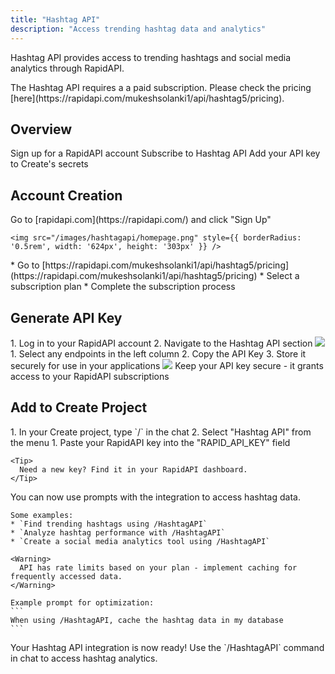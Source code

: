 ```yaml
---
title: "Hashtag API"
description: "Access trending hashtag data and analytics"
---
```


Hashtag API provides access to trending hashtags and social media analytics through RapidAPI.

<Warning>
The Hashtag API requires a a paid subscription. Please check the pricing [here](https://rapidapi.com/mukeshsolanki1/api/hashtag5/pricing).
</Warning>

## Overview

<CardGroup cols={2}>
  <Card title="Create Account" icon="user">
    Sign up for a RapidAPI account
  </Card>
  <Card title="Get API Key" icon="key">
    Subscribe to Hashtag API
  </Card>
  <Card title="Copy into Create" icon="plug">
    Add your API key to Create's secrets
  </Card>
</CardGroup>

## Account Creation

<Steps>
  <Step title="Visit RapidAPI Website">
    Go to [rapidapi.com](https://rapidapi.com/) and click "Sign Up"
    
    <img src="/images/hashtagapi/homepage.png" style={{ borderRadius: '0.5rem', width: '624px', height: '303px' }} />
  </Step>

  <Step title="Subscribe to Hashtag API Pro">
    * Go to [https://rapidapi.com/mukeshsolanki1/api/hashtag5/pricing](https://rapidapi.com/mukeshsolanki1/api/hashtag5/pricing)
    * Select a subscription plan
    * Complete the subscription process
  </Step>
</Steps>

## Generate API Key

<Steps>
  <Step title="Access Your Dashboard">
    1. Log in to your RapidAPI account
    2. Navigate to the Hashtag API section
    <img src="/images/hashtagapi/dashboard.png" style={{ borderRadius: '0.5rem' }} />
  </Step>

  <Step title="Find your API Key">
    1. Select any endpoints in the left column
    2. Copy the API Key
    3. Store it securely for use in your applications
    <img src="/images/hashtagapi/apigen.png" style={{ borderRadius: '0.5rem' }} />
    <Warning>
      Keep your API key secure - it grants access to your RapidAPI subscriptions
    </Warning>
  </Step>
</Steps>

## Add to Create Project

<Steps>
  <Step title="Add the integration">
    1. In your Create project, type `/` in the chat 
    2. Select "Hashtag API" from the menu
  </Step>

  <Step title="Add your API key">
    1. Paste your RapidAPI key into the "RAPID_API_KEY" field
    
    <Tip>
      Need a new key? Find it in your RapidAPI dashboard.
    </Tip>
  </Step>

  <Step title="Use it">
    You can now use prompts with the integration to access hashtag data.

    Some examples:
    * `Find trending hashtags using /HashtagAPI`
    * `Analyze hashtag performance with /HashtagAPI`
    * `Create a social media analytics tool using /HashtagAPI`

    <Warning>
      API has rate limits based on your plan - implement caching for frequently accessed data.
    </Warning>

    Example prompt for optimization:
    ```
    When using /HashtagAPI, cache the hashtag data in my database
    ```
  </Step>
</Steps>

<Note type="success">
  Your Hashtag API integration is now ready! Use the `/HashtagAPI` command in chat to access hashtag analytics.
</Note>